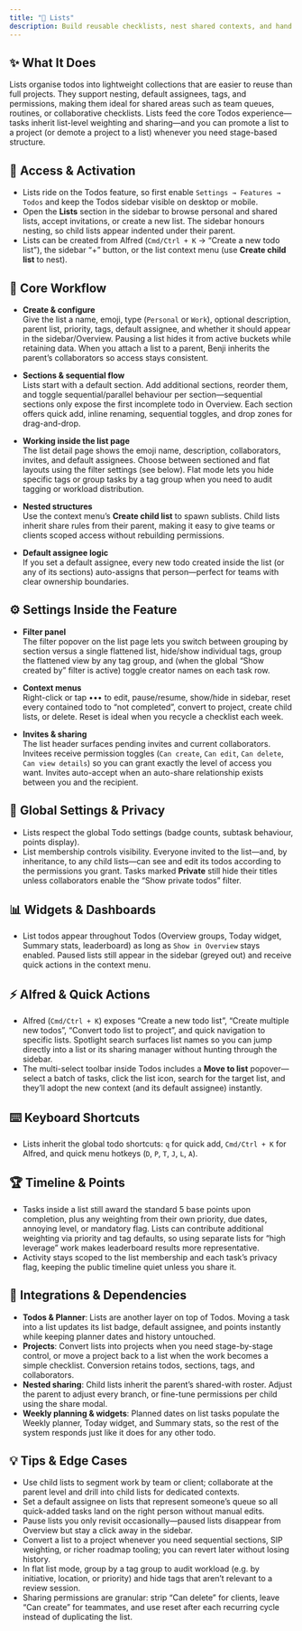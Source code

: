 ```yaml
---
title: "📝 Lists"
description: Build reusable checklists, nest shared contexts, and hand teammates the tasks that matter to them
---
```


## ✨ What It Does

Lists organise todos into lightweight collections that are easier to reuse than full projects. They support nesting, default assignees, tags, and permissions, making them ideal for shared areas such as team queues, routines, or collaborative checklists. Lists feed the core Todos experience—tasks inherit list-level weighting and sharing—and you can promote a list to a project (or demote a project to a list) whenever you need stage-based structure.

## 🚪 Access & Activation

- Lists ride on the Todos feature, so first enable `Settings → Features → Todos` and keep the Todos sidebar visible on desktop or mobile.
- Open the **Lists** section in the sidebar to browse personal and shared lists, accept invitations, or create a new list. The sidebar honours nesting, so child lists appear indented under their parent.
- Lists can be created from Alfred (`Cmd/Ctrl + K` → “Create a new todo list”), the sidebar “+” button, or the list context menu (use **Create child list** to nest).

## 🧭 Core Workflow

- **Create & configure**  
  Give the list a name, emoji, type (`Personal` or `Work`), optional description, parent list, priority, tags, default assignee, and whether it should appear in the sidebar/Overview. Pausing a list hides it from active buckets while retaining data. When you attach a list to a parent, Benji inherits the parent’s collaborators so access stays consistent.

- **Sections & sequential flow**  
  Lists start with a default section. Add additional sections, reorder them, and toggle sequential/parallel behaviour per section—sequential sections only expose the first incomplete todo in Overview. Each section offers quick add, inline renaming, sequential toggles, and drop zones for drag-and-drop.

- **Working inside the list page**  
  The list detail page shows the emoji name, description, collaborators, invites, and default assignees. Choose between sectioned and flat layouts using the filter settings (see below). Flat mode lets you hide specific tags or group tasks by a tag group when you need to audit tagging or workload distribution.

- **Nested structures**  
  Use the context menu’s **Create child list** to spawn sublists. Child lists inherit share rules from their parent, making it easy to give teams or clients scoped access without rebuilding permissions.

- **Default assignee logic**  
  If you set a default assignee, every new todo created inside the list (or any of its sections) auto-assigns that person—perfect for teams with clear ownership boundaries.

## ⚙️ Settings Inside the Feature

- **Filter panel**  
  The filter popover on the list page lets you switch between grouping by section versus a single flattened list, hide/show individual tags, group the flattened view by any tag group, and (when the global “Show created by” filter is active) toggle creator names on each task row.

- **Context menus**  
  Right-click or tap ••• to edit, pause/resume, show/hide in sidebar, reset every contained todo to “not completed”, convert to project, create child lists, or delete. Reset is ideal when you recycle a checklist each week.

- **Invites & sharing**  
  The list header surfaces pending invites and current collaborators. Invitees receive permission toggles (`Can create`, `Can edit`, `Can delete`, `Can view details`) so you can grant exactly the level of access you want. Invites auto-accept when an auto-share relationship exists between you and the recipient.

## 🔐 Global Settings & Privacy

- Lists respect the global Todo settings (badge counts, subtask behaviour, points display).
- List membership controls visibility. Everyone invited to the list—and, by inheritance, to any child lists—can see and edit its todos according to the permissions you grant. Tasks marked **Private** still hide their titles unless collaborators enable the “Show private todos” filter.

## 📊 Widgets & Dashboards

- List todos appear throughout Todos (Overview groups, Today widget, Summary stats, leaderboard) as long as `Show in Overview` stays enabled. Paused lists still appear in the sidebar (greyed out) and receive quick actions in the context menu.

## ⚡ Alfred & Quick Actions

- Alfred (`Cmd/Ctrl + K`) exposes “Create a new todo list”, “Create multiple new todos”, “Convert todo list to project”, and quick navigation to specific lists. Spotlight search surfaces list names so you can jump directly into a list or its sharing manager without hunting through the sidebar.
- The multi-select toolbar inside Todos includes a **Move to list** popover—select a batch of tasks, click the list icon, search for the target list, and they’ll adopt the new context (and its default assignee) instantly.

## ⌨️ Keyboard Shortcuts

- Lists inherit the global todo shortcuts: `q` for quick add, `Cmd/Ctrl + K` for Alfred, and quick menu hotkeys (`D`, `P`, `T`, `J`, `L`, `A`).

## 🏆 Timeline & Points

- Tasks inside a list still award the standard 5 base points upon completion, plus any weighting from their own priority, due dates, annoying level, or mandatory flag. Lists can contribute additional weighting via priority and tag defaults, so using separate lists for “high leverage” work makes leaderboard results more representative.
- Activity stays scoped to the list membership and each task’s privacy flag, keeping the public timeline quiet unless you share it.

## 🔗 Integrations & Dependencies

- **Todos & Planner**: Lists are another layer on top of Todos. Moving a task into a list updates its list badge, default assignee, and points instantly while keeping planner dates and history untouched.
- **Projects**: Convert lists into projects when you need stage-by-stage control, or move a project back to a list when the work becomes a simple checklist. Conversion retains todos, sections, tags, and collaborators.
- **Nested sharing**: Child lists inherit the parent’s shared-with roster. Adjust the parent to adjust every branch, or fine-tune permissions per child using the share modal.
- **Weekly planning & widgets**: Planned dates on list tasks populate the Weekly planner, Today widget, and Summary stats, so the rest of the system responds just like it does for any other todo.

## 💡 Tips & Edge Cases

- Use child lists to segment work by team or client; collaborate at the parent level and drill into child lists for dedicated contexts.
- Set a default assignee on lists that represent someone’s queue so all quick-added tasks land on the right person without manual edits.
- Pause lists you only revisit occasionally—paused lists disappear from Overview but stay a click away in the sidebar.
- Convert a list to a project whenever you need sequential sections, SIP weighting, or richer roadmap tooling; you can revert later without losing history.
- In flat list mode, group by a tag group to audit workload (e.g. by initiative, location, or priority) and hide tags that aren’t relevant to a review session.
- Sharing permissions are granular: strip “Can delete” for clients, leave “Can create” for teammates, and use reset after each recurring cycle instead of duplicating the list.

